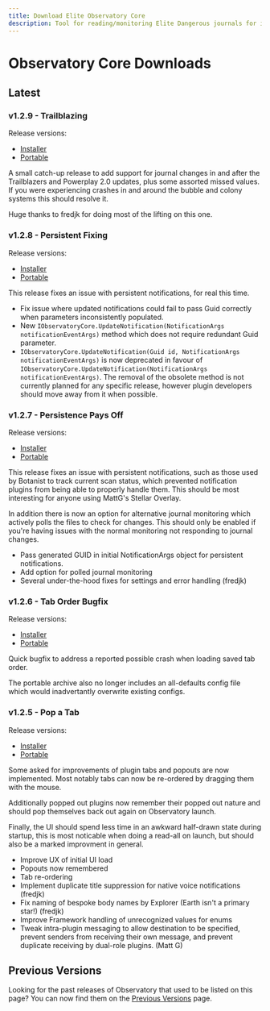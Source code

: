 ```yaml
---
title: Download Elite Observatory Core
description: Tool for reading/monitoring Elite Dangerous journals for interesting objects.
---
```


# Observatory Core Downloads

## Latest 

### v1.2.9 - Trailblazing

Release versions:
  * [Installer](https://github.com/Xjph/ObservatoryCore/releases/download/v1.2.9/ObservatorySetup.exe)
  * [Portable](https://github.com/Xjph/ObservatoryCore/releases/download/v1.2.9/ObservatoryPortable.zip)

A small catch-up release to add support for journal changes in and after the Trailblazers and Powerplay 2.0 updates, plus some assorted missed values. If you were experiencing crashes in and around the bubble and colony systems this should resolve it.

Huge thanks to fredjk for doing most of the lifting on this one.

### v1.2.8 - Persistent Fixing

Release versions:
  * [Installer](https://github.com/Xjph/ObservatoryCore/releases/download/v1.2.8/ObservatorySetup.exe)
  * [Portable](https://github.com/Xjph/ObservatoryCore/releases/download/v1.2.8/ObservatoryPortable.zip)

This release fixes an issue with persistent notifications, for real this time.

- Fix issue where updated notifications could fail to pass Guid correctly when parameters inconsistently populated.
- New `IObservatoryCore.UpdateNotification(NotificationArgs notificationEventArgs)` method which does not require redundant Guid parameter.
- `IObservatoryCore.UpdateNotification(Guid id, NotificationArgs notificationEventArgs)` is now deprecated in favour of `IObservatoryCore.UpdateNotification(NotificationArgs notificationEventArgs)`. The removal of the obsolete method is not currently planned for any specific release, however plugin developers should move away from it when possible.

### v1.2.7 - Persistence Pays Off

Release versions:
  * [Installer](https://github.com/Xjph/ObservatoryCore/releases/download/v1.2.7/ObservatorySetup.exe)
  * [Portable](https://github.com/Xjph/ObservatoryCore/releases/download/v1.2.7/ObservatoryPortable.zip)

This release fixes an issue with persistent notifications, such as those used by Botanist to track current scan status, which prevented notification plugins from being able to properly handle them. This should be most interesting for anyone using MattG's Stellar Overlay.

In addition there is now an option for alternative journal monitoring which actively polls the files to check for changes. This should only be enabled if you're having issues with the normal monitoring not responding to journal changes.

- Pass generated GUID in initial NotificationArgs object for persistent notifications.
- Add option for polled journal monitoring
- Several under-the-hood fixes for settings and error handling (fredjk)


### v1.2.6 - Tab Order Bugfix

Release versions:
  * [Installer](https://github.com/Xjph/ObservatoryCore/releases/download/v1.2.6/ObservatorySetup.exe)
  * [Portable](https://github.com/Xjph/ObservatoryCore/releases/download/v1.2.6/ObservatoryPortable.zip)

Quick bugfix to address a reported possible crash when loading saved tab order.

The portable archive also no longer includes an all-defaults config file which would inadvertantly overwrite existing configs.

### v1.2.5 - Pop a Tab

Release versions:
  * [Installer](https://github.com/Xjph/ObservatoryCore/releases/download/v1.2.5/ObservatorySetup.exe)
  * [Portable](https://github.com/Xjph/ObservatoryCore/releases/download/v1.2.5/ObservatoryPortable.zip)

Some asked for improvements of plugin tabs and popouts are now implemented. Most notably tabs can now be re-ordered by dragging them with the mouse. 

Additionally popped out plugins now remember their popped out nature and should pop themselves back out again on Observatory launch. 

Finally, the UI should spend less time in an awkward half-drawn state during startup, this is most noticable when doing a read-all on launch, but should also be a marked improvment in general.

- Improve UX of initial UI load
- Popouts now remembered
- Tab re-ordering
- Implement duplicate title suppression for native voice notifications (fredjk)
- Fix naming of bespoke body names by Explorer (Earth isn't a primary star!) (fredjk)
- Improve Framework handling of unrecognized values for enums
- Tweak intra-plugin messaging to allow destination to be specified, prevent senders from receiving their own message, and prevent duplicate receiving by dual-role plugins. (Matt G)

## Previous Versions

Looking for the past releases of Observatory that used to be listed on this page? You can now find them on the [Previous Versions](/release/previous) page.